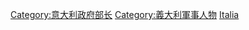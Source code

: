 [[Category:意大利政府部长|Category:意大利政府部长]]
[[Category:義大利軍事人物|Category:義大利軍事人物]]
[[Category:國防部長|Italia]]